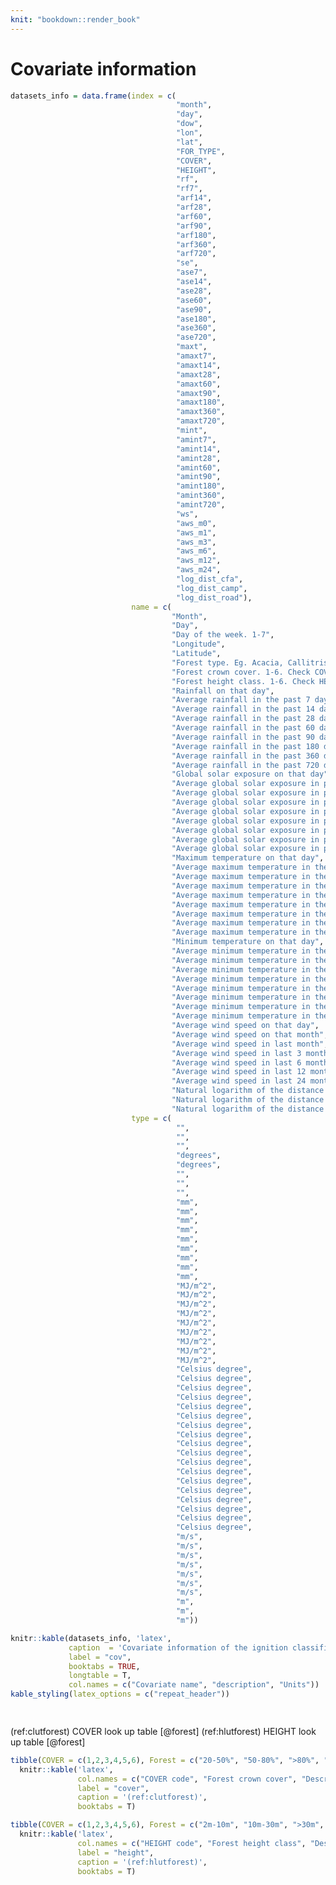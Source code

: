 ```yaml
---
knit: "bookdown::render_book"
---
```


\appendix

# Covariate information

\footnotesize

```r
datasets_info = data.frame(index = c(
                                     "month",
                                     "day",
                                     "dow",
                                     "lon",
                                     "lat",
                                     "FOR_TYPE",
                                     "COVER",
                                     "HEIGHT",
                                     "rf",
                                     "rf7",
                                     "arf14",
                                     "arf28",
                                     "arf60",
                                     "arf90",
                                     "arf180",
                                     "arf360",
                                     "arf720",
                                     "se",
                                     "ase7",
                                     "ase14",
                                     "ase28",
                                     "ase60",
                                     "ase90",
                                     "ase180",
                                     "ase360",
                                     "ase720",
                                     "maxt",
                                     "amaxt7",
                                     "amaxt14",
                                     "amaxt28",
                                     "amaxt60",
                                     "amaxt90",
                                     "amaxt180",
                                     "amaxt360",
                                     "amaxt720",
                                     "mint",
                                     "amint7",
                                     "amint14",
                                     "amint28",
                                     "amint60",
                                     "amint90",
                                     "amint180",
                                     "amint360",
                                     "amint720",
                                     "ws",
                                     "aws_m0",
                                     "aws_m1",
                                     "aws_m3",
                                     "aws_m6",
                                     "aws_m12",
                                     "aws_m24",
                                     "log_dist_cfa",
                                     "log_dist_camp",
                                     "log_dist_road"),
                           name = c(
                                    "Month",
                                    "Day",
                                    "Day of the week. 1-7",
                                    "Longitude",
                                    "Latitude",
                                    "Forest type. Eg. Acacia, Callitris, Casuarina, etc.",
                                    "Forest crown cover. 1-6. Check COVER look up table",
                                    "Forest height class. 1-6. Check HEIGHT look up table",
                                    "Rainfall on that day",
                                    "Average rainfall in the past 7 days",
                                    "Average rainfall in the past 14 days",
                                    "Average rainfall in the past 28 days",
                                    "Average rainfall in the past 60 days",
                                    "Average rainfall in the past 90 days",
                                    "Average rainfall in the past 180 days",
                                    "Average rainfall in the past 360 days",
                                    "Average rainfall in the past 720 days",
                                    "Global solar exposure on that day",
                                    "Average global solar exposure in past 7 days",
                                    "Average global solar exposure in past 14 days",
                                    "Average global solar exposure in past 28 days",
                                    "Average global solar exposure in past 60 days",
                                    "Average global solar exposure in past 90 days",
                                    "Average global solar exposure in past 180 days",
                                    "Average global solar exposure in past 360 days",
                                    "Average global solar exposure in past 720 days",
                                    "Maximum temperature on that day",
                                    "Average maximum temperature in the past 7 days",
                                    "Average maximum temperature in the past 14 days",
                                    "Average maximum temperature in the past 28 days",
                                    "Average maximum temperature in the past 60 days",
                                    "Average maximum temperature in the past 90 days",
                                    "Average maximum temperature in the past 180 days",
                                    "Average maximum temperature in the past 360 days",
                                    "Average maximum temperature in the past 720 days",
                                    "Minimum temperature on that day",
                                    "Average minimum temperature in the past 7 days",
                                    "Average minimum temperature in the past 14 days",
                                    "Average minimum temperature in the past 28 days",
                                    "Average minimum temperature in the past 60 days",
                                    "Average minimum temperature in the past 90 days",
                                    "Average minimum temperature in the past 180 days",
                                    "Average minimum temperature in the past 360 days",
                                    "Average minimum temperature in the past 720 days",
                                    "Average wind speed on that day",
                                    "Average wind speed on that month",
                                    "Average wind speed in last month",
                                    "Average wind speed in last 3 months",
                                    "Average wind speed in last 6 months",
                                    "Average wind speed in last 12 months",
                                    "Average wind speed in last 24 months",
                                    "Natural logarithm of the distance to the nearest CFA station",
                                    "Natural logarithm of the distance to the nearest recreation site",
                                    "Natural logarithm of the distance to the nearest road"), 
                           type = c(
                                     "",
                                     "",
                                     "",
                                     "degrees",
                                     "degrees",
                                     "",
                                     "",
                                     "",
                                     "mm",
                                     "mm",
                                     "mm",
                                     "mm",
                                     "mm",
                                     "mm",
                                     "mm",
                                     "mm",
                                     "mm",
                                     "MJ/m^2",
                                     "MJ/m^2",
                                     "MJ/m^2",
                                     "MJ/m^2",
                                     "MJ/m^2",
                                     "MJ/m^2",
                                     "MJ/m^2",
                                     "MJ/m^2",
                                     "MJ/m^2",
                                     "Celsius degree",
                                     "Celsius degree",
                                     "Celsius degree",
                                     "Celsius degree",
                                     "Celsius degree",
                                     "Celsius degree",
                                     "Celsius degree",
                                     "Celsius degree",
                                     "Celsius degree",
                                     "Celsius degree",
                                     "Celsius degree",
                                     "Celsius degree",
                                     "Celsius degree",
                                     "Celsius degree",
                                     "Celsius degree",
                                     "Celsius degree",
                                     "Celsius degree",
                                     "Celsius degree",
                                     "m/s",
                                     "m/s",
                                     "m/s",
                                     "m/s",
                                     "m/s",
                                     "m/s",
                                     "m/s",
                                     "m",
                                     "m",
                                     "m"))

knitr::kable(datasets_info, 'latex', 
             caption  = 'Covariate information of the ignition classifier', 
             label = "cov",
             booktabs = TRUE,
             longtable = T,
             col.names = c("Covariate name", "description", "Units"))  %>%
kable_styling(latex_options = c("repeat_header"))

  
```

\normalsize

(ref:clutforest) COVER look up table [@forest]
(ref:hlutforest) HEIGHT look up table [@forest]

```r
tibble(COVER = c(1,2,3,4,5,6), Forest = c("20-50%", "50-80%", ">80%", "n/a", ">=20%", "<20%"), des = c("Woodland", "Open", "Closed", "Plantation", "Unknown", "Non forest")) %>%
  knitr::kable('latex',
               col.names = c("COVER code", "Forest crown cover", "Description"),
               label = "cover",
               caption = '(ref:clutforest)',
               booktabs = T)
```


```r
tibble(COVER = c(1,2,3,4,5,6), Forest = c("2m-10m", "10m-30m", ">30m", "n/a", ">=2m", ""), des = c("Low", "Medium", "Tall", "Plantation", "Unknown", "Non forest")) %>%
  knitr::kable('latex',
               col.names = c("HEIGHT code", "Forest height class", "Description"),
               label = "height",
               caption = '(ref:hlutforest)',
               booktabs = T)
```



